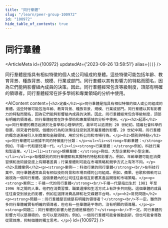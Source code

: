```yaml
---
title: "同行羣體"
slug: "/learn/peer-group-100972"
id: "100972"
hide_table_of_contents: true
---
```



# 同行羣體

<ArticleMeta id={100972} updatedAt={'2023-09-26 13:58:51'} alias={`[]`} />
<div className='border-solid border-b border-t-0 my-4 border-[var(--ifm-color-gray-300)]' />

同行羣體是指具有相似特徵的個人或公司組成的羣體。這些特徵可能包括年齡、教育背景、種族背景、規模、行業或部門。同行羣體以其有影響力的特點而聞名，因為它們能夠影響組內成員的決策。因此，同行羣體經常包含等級制度，頂部有明確的領導者。同行羣體經常在許多學術和專業領域的分析中使用。

<AIContent content={`<h2>定義</h2><p>同行羣體是指具有相似特徵的個人或公司組成的羣體。這些特徵可能包括年齡、教育背景、種族背景、規模、行業或部門。同行羣體以其有影響力的特點而聞名，因為它們能夠影響組內成員的決策。因此，同行羣體經常包含等級制度，頂部有明確的領導者。同行羣體經常在許多學術和專業領域的分析中使用。</p><h2>起源</h2><p>同行羣體的概念起源於社會學和心理學研究，最早可以追溯到 20 世紀初。隨着社會科學的發展，研究者們發現，個體的行為和決策往往受到其所屬羣體的影響。20 世紀中期，同行羣體的概念逐漸被引入到商業和金融領域，用於分析公司和市場行為。</p><h2>類別與特點</h2><p>同行羣體可以根據不同的特徵進行分類：</p><ul><li><strong>年齡羣體：</strong>例如，千禧一代和嬰兒潮一代。</li><li><strong>行業羣體：</strong>例如，科技行業和製造業。</li><li><strong>規模羣體：</strong>例如，大型企業和中小型企業。</li></ul><p>每種類別的同行羣體都有其獨特的特點和影響力。例如，年齡羣體可能在消費習慣和技術接受度上有顯著差異；行業羣體則可能在市場策略和競爭方式上有所不同。</p><h2>具體案例</h2><p><strong>案例一：科技行業的同行羣體</strong><br/>在科技行業中，同行羣體通常由具有相似技術背景和市場目標的公司組成。例如，蘋果、谷歌和微軟可以被視為一個同行羣體。這個羣體內的公司往往會相互影響其產品開發和市場策略。</p><p><strong>案例二：千禧一代的同行羣體</strong><br/>千禧一代是指出生於 1981 年至 1996 年之間的人羣。他們在消費習慣、職業選擇和生活方式上有許多共同點。這個羣體的成員往往會受到彼此的影響，例如在選擇消費品牌和社交媒體平台時。</p><h2>常見問題</h2><p><strong>問題一：同行羣體是否總是有明確的領導者？</strong><br/>不一定。雖然許多同行羣體確實有明確的領導者，但也有一些羣體是平等的，沒有明顯的領導層。</p><p><strong>問題二：同行羣體的影響力是否總是積極的？</strong><br/>不一定。同行羣體的影響力可以是積極的，也可以是消極的。例如，一個同行羣體可能會推動創新，但也可能會導致從眾效應，抑制個體的獨立思考。</p>`} id={100972} />
